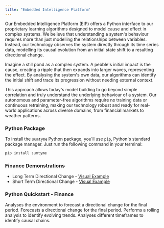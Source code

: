 ```yaml
---
title: "Embedded Intelligence Platform"
---
```


Our Embedded Intelligence Platform (EIP) offers a Python interface to our proprietary learning algorithms designed to model cause and effect in complex systems. We believe that understanding a system's behaviour requires more than just modelling the relationships between variables. Instead, our technology observes the system directly through its time series data, modelling its causal evolution from an initial state shift to a resulting directional change.

Imagine a still pond as a complex system. A pebble's initial impact is the cause, creating a ripple that then expands into larger waves, representing the effect. By analysing the system's own data, our algorithms can identify the initial shift and trace its progression without needing external context.

This approach allows today's model building to go beyond simple correlation and truly understand the underlying behaviour of a system. Our autonomous and parameter-free algorithms require no training data or continuous retraining, making our technology robust and ready for real-world applications across diverse domains, from financial markets to weather patterns.

### Python Package

To install the `sumtyme` Python package, you'll use `pip`, Python's standard package manager. Just run the following command in your terminal:

```powershell
pip install sumtyme
```

### Finance Demonstrations

- Long Term Directional Change - [Visual Example](https://datawrapper.dwcdn.net/cfxxB/14/)
- Short Term Directional Change - [Visual Example](https://datawrapper.dwcdn.net/5cPh1/5/)

### Python Quickstart - Finance

<Card title="Model Environment" href="/finance/model">
  Analyses the environment to forecast a directional change for the final period.
</Card>

<Card title="Forecast Change" href="/finance/forecast">
  Forecasts a directional change for the final period.
</Card>

<Card title="Rolling Forecast" href="/finance/rolling">
  Performs a rolling analysis to identify evolving trends.
</Card>

<Card title="Identify Causal Chains" href="/finance/propagation">
  Analyses different timeframes to identify causal chains.
</Card>